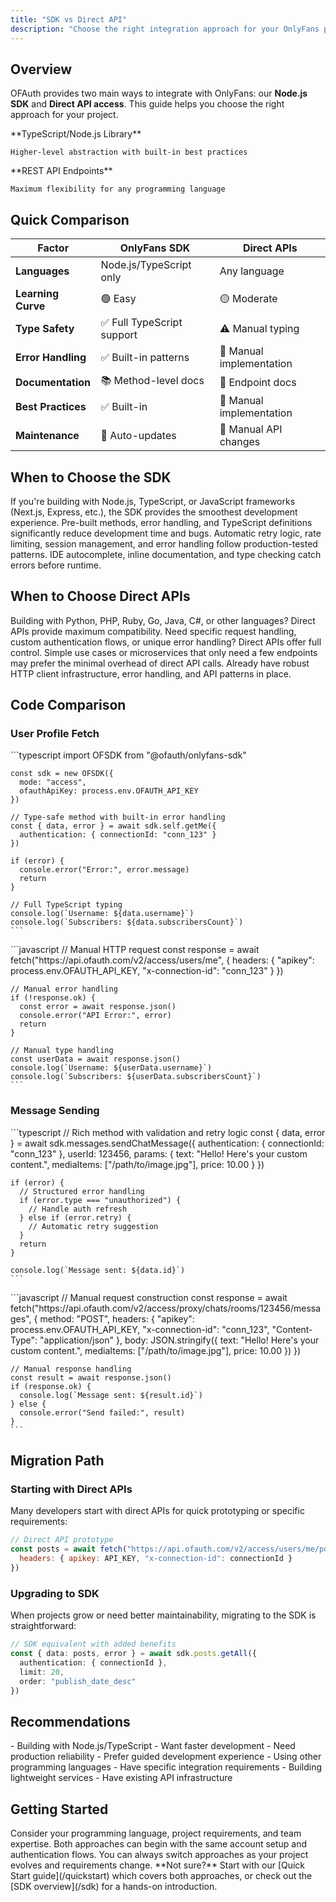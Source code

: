 ```yaml
---
title: "SDK vs Direct API"
description: "Choose the right integration approach for your OnlyFans project"
---
```


## Overview

OFAuth provides two main ways to integrate with OnlyFans: our **Node.js SDK** and **Direct API access**. This guide helps you choose the right approach for your project.

<CardGroup cols={2}>
  <Card title="OnlyFans SDK" icon="code" href="/sdk">
    **TypeScript/Node.js Library**
    
    Higher-level abstraction with built-in best practices
  </Card>
  <Card title="Direct APIs" icon="api" href="/guides/access">
    **REST API Endpoints**
    
    Maximum flexibility for any programming language
  </Card>
</CardGroup>

## Quick Comparison

| Factor | OnlyFans SDK | Direct APIs |
|--------|-------------|-------------|
| **Languages** | Node.js/TypeScript only | Any language |
| **Learning Curve** | 🟢 Easy | 🟡 Moderate |
| **Type Safety** | ✅ Full TypeScript support | ⚠️ Manual typing |
| **Error Handling** | ✅ Built-in patterns | 🔨 Manual implementation |
| **Documentation** | 📚 Method-level docs | 📖 Endpoint docs |
| **Best Practices** | ✅ Built-in | 🔨 Manual implementation |
| **Maintenance** | 🔄 Auto-updates | 🔨 Manual API changes |

## When to Choose the SDK

<AccordionGroup>
  <Accordion title="✅ Perfect for Node.js Projects">
    If you're building with Node.js, TypeScript, or JavaScript frameworks (Next.js, Express, etc.), the SDK provides the smoothest development experience.
  </Accordion>
  
  <Accordion title="✅ Faster Development">
    Pre-built methods, error handling, and TypeScript definitions significantly reduce development time and bugs.
  </Accordion>
  
  <Accordion title="✅ Built-in Best Practices">
    Automatic retry logic, rate limiting, session management, and error handling follow production-tested patterns.
  </Accordion>
  
  <Accordion title="✅ Better Developer Experience">
    IDE autocomplete, inline documentation, and type checking catch errors before runtime.
  </Accordion>
</AccordionGroup>

## When to Choose Direct APIs

<AccordionGroup>
  <Accordion title="✅ Non-Node.js Languages">
    Building with Python, PHP, Ruby, Go, Java, C#, or other languages? Direct APIs provide maximum compatibility.
  </Accordion>
  
  <Accordion title="✅ Custom Requirements">
    Need specific request handling, custom authentication flows, or unique error handling? Direct APIs offer full control.
  </Accordion>
  
  <Accordion title="✅ Lightweight Integration">
    Simple use cases or microservices that only need a few endpoints may prefer the minimal overhead of direct API calls.
  </Accordion>
  
  <Accordion title="✅ Existing Architecture">
    Already have robust HTTP client infrastructure, error handling, and API patterns in place.
  </Accordion>
</AccordionGroup>

## Code Comparison

### User Profile Fetch

<Tabs>
  <Tab title="SDK (Node.js)">
    ```typescript
    import OFSDK from "@ofauth/onlyfans-sdk"
    
    const sdk = new OFSDK({
      mode: "access",
      ofauthApiKey: process.env.OFAUTH_API_KEY
    })
    
    // Type-safe method with built-in error handling
    const { data, error } = await sdk.self.getMe({
      authentication: { connectionId: "conn_123" }
    })
    
    if (error) {
      console.error("Error:", error.message)
      return
    }
    
    // Full TypeScript typing
    console.log(`Username: ${data.username}`)
    console.log(`Subscribers: ${data.subscribersCount}`)
    ```
  </Tab>
  
  <Tab title="Direct API (Any Language)">
    ```javascript
    // Manual HTTP request
    const response = await fetch("https://api.ofauth.com/v2/access/users/me", {
      headers: {
        "apikey": process.env.OFAUTH_API_KEY,
        "x-connection-id": "conn_123"
      }
    })
    
    // Manual error handling
    if (!response.ok) {
      const error = await response.json()
      console.error("API Error:", error)
      return
    }
    
    // Manual type handling
    const userData = await response.json()
    console.log(`Username: ${userData.username}`)
    console.log(`Subscribers: ${userData.subscribersCount}`)
    ```
  </Tab>
</Tabs>

### Message Sending

<Tabs>
  <Tab title="SDK (Node.js)">
    ```typescript
    // Rich method with validation and retry logic
    const { data, error } = await sdk.messages.sendChatMessage({
      authentication: { connectionId: "conn_123" },
      userId: 123456,
      params: {
        text: "Hello! Here's your custom content.",
        mediaItems: ["/path/to/image.jpg"],
        price: 10.00
      }
    })
    
    if (error) {
      // Structured error handling
      if (error.type === "unauthorized") {
        // Handle auth refresh
      } else if (error.retry) {
        // Automatic retry suggestion
      }
      return
    }
    
    console.log(`Message sent: ${data.id}`)
    ```
  </Tab>
  
  <Tab title="Direct API (Any Language)">
    ```javascript
    // Manual request construction
    const response = await fetch("https://api.ofauth.com/v2/access/proxy/chats/rooms/123456/messages", {
      method: "POST",
      headers: {
        "apikey": process.env.OFAUTH_API_KEY,
        "x-connection-id": "conn_123",
        "Content-Type": "application/json"
      },
      body: JSON.stringify({
        text: "Hello! Here's your custom content.",
        mediaItems: ["/path/to/image.jpg"],
        price: 10.00
      })
    })
    
    // Manual response handling
    const result = await response.json()
    if (response.ok) {
      console.log(`Message sent: ${result.id}`)
    } else {
      console.error("Send failed:", result)
    }
    ```
  </Tab>
</Tabs>

## Migration Path

### Starting with Direct APIs

Many developers start with direct APIs for quick prototyping or specific requirements:

```javascript
// Direct API prototype
const posts = await fetch("https://api.ofauth.com/v2/access/users/me/posts", {
  headers: { apikey: API_KEY, "x-connection-id": connectionId }
})
```

### Upgrading to SDK

When projects grow or need better maintainability, migrating to the SDK is straightforward:

```typescript
// SDK equivalent with added benefits
const { data: posts, error } = await sdk.posts.getAll({
  authentication: { connectionId },
  limit: 20,
  order: "publish_date_desc"
})
```

## Recommendations

<CardGroup cols={2}>
  <Card title="Choose SDK if:" icon="thumbs-up">
    - Building with Node.js/TypeScript
    - Want faster development
    - Need production reliability
    - Prefer guided development experience
  </Card>
  <Card title="Choose Direct APIs if:" icon="settings">
    - Using other programming languages
    - Have specific integration requirements
    - Building lightweight services
    - Have existing API infrastructure
  </Card>
</CardGroup>

## Getting Started

<Steps>
  <Step title="Assess Your Stack">
    Consider your programming language, project requirements, and team expertise.
  </Step>
  <Step title="Start Simple">
    Both approaches can begin with the same account setup and authentication flows.
  </Step>
  <Step title="Scale Appropriately">
    You can always switch approaches as your project evolves and requirements change.
  </Step>
</Steps>

<Info>
  **Not sure?** Start with our [Quick Start guide](/quickstart) which covers both approaches, or check out the [SDK overview](/sdk) for a hands-on introduction.
</Info> 
